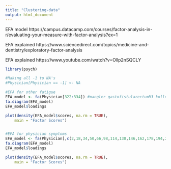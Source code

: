```yaml
---
title: "Clustering-data"
output: html_document
---
```




EFA model https://campus.datacamp.com/courses/factor-analysis-in-r/evaluating-your-measure-with-factor-analysis?ex=1

EFA explained https://www.sciencedirect.com/topics/medicine-and-dentistry/exploratory-factor-analysis

EFA explained https://www.youtube.com/watch?v=Ollp2nSQCLY 
```r

library(psych)

#Making all -1 to NA's
#Physician[Physician == -1] <- NA

#EFA for other fatigue
EFA_model <- fa(Physician[322:334]) #mangler gastofistularectumM3 kollonne 82
fa.diagram(EFA_model)
EFA_model$loadings

plot(density(EFA_model$scores, na.rm = TRUE), 
    main = "Factor Scores")


#EFA for physician symptoms
EFA_model <- fa(Physician[,c(2,18,34,50,66,98,114,130,146,162,178,194,210,226,242,258,274,290,306,322,338)]) #mangler gastofistularectumM3 kollonne 82
fa.diagram(EFA_model)
EFA_model$loadings

plot(density(EFA_model$scores, na.rm = TRUE), 
    main = "Factor Scores")
```

